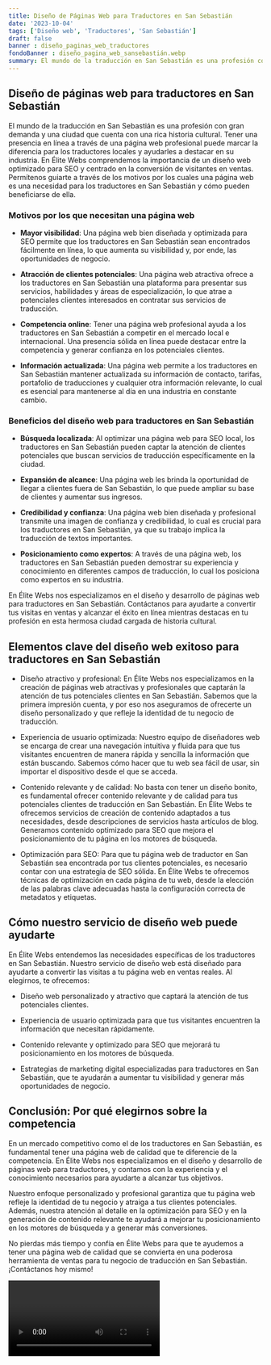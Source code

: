 ```yaml
---
title: Diseño de Páginas Web para Traductores en San Sebastián
date: '2023-10-04'
tags: ['Diseño web', 'Traductores', 'San Sebastián']
draft: false
banner : diseño_paginas_web_traductores
fondoBanner : diseño_pagina_web_sansebastián.webp
summary: El mundo de la traducción en San Sebastián es una profesión con gran demanda y una ciudad que cuenta con una rica historia cultural. Tener una presencia en línea a través de una página web profesional puede marcar la diferencia para los traductores locales y ayudarles a destacar en su industria. En Élite Webs comprendemos la importancia de un diseño web optimizado para SEO y centrado en la conversión de visitantes en ventas. Permítenos guiarte a través de los motivos por los cuales una página web es una necesidad para los traductores en San Sebastián y cómo pueden beneficiarse de ella.
---
```


## Diseño de páginas web para traductores en San Sebastián

El mundo de la traducción en San Sebastián es una profesión con gran demanda y una ciudad que cuenta con una rica historia cultural. Tener una presencia en línea a través de una página web profesional puede marcar la diferencia para los traductores locales y ayudarles a destacar en su industria. En Élite Webs comprendemos la importancia de un diseño web optimizado para SEO y centrado en la conversión de visitantes en ventas. Permítenos guiarte a través de los motivos por los cuales una página web es una necesidad para los traductores en San Sebastián y cómo pueden beneficiarse de ella.

### Motivos por los que necesitan una página web

- **Mayor visibilidad**: Una página web bien diseñada y optimizada para SEO permite que los traductores en San Sebastián sean encontrados fácilmente en línea, lo que aumenta su visibilidad y, por ende, las oportunidades de negocio.

- **Atracción de clientes potenciales**: Una página web atractiva ofrece a los traductores en San Sebastián una plataforma para presentar sus servicios, habilidades y áreas de especialización, lo que atrae a potenciales clientes interesados en contratar sus servicios de traducción.

- **Competencia online**: Tener una página web profesional ayuda a los traductores en San Sebastián a competir en el mercado local e internacional. Una presencia sólida en línea puede destacar entre la competencia y generar confianza en los potenciales clientes.

- **Información actualizada**: Una página web permite a los traductores en San Sebastián mantener actualizada su información de contacto, tarifas, portafolio de traducciones y cualquier otra información relevante, lo cual es esencial para mantenerse al día en una industria en constante cambio.

### Beneficios del diseño web para traductores en San Sebastián

- **Búsqueda localizada**: Al optimizar una página web para SEO local, los traductores en San Sebastián pueden captar la atención de clientes potenciales que buscan servicios de traducción específicamente en la ciudad.

- **Expansión de alcance**: Una página web les brinda la oportunidad de llegar a clientes fuera de San Sebastián, lo que puede ampliar su base de clientes y aumentar sus ingresos.

- **Credibilidad y confianza**: Una página web bien diseñada y profesional transmite una imagen de confianza y credibilidad, lo cual es crucial para los traductores en San Sebastián, ya que su trabajo implica la traducción de textos importantes.

- **Posicionamiento como expertos**: A través de una página web, los traductores en San Sebastián pueden demostrar su experiencia y conocimiento en diferentes campos de traducción, lo cual los posiciona como expertos en su industria.

En Élite Webs nos especializamos en el diseño y desarrollo de páginas web para traductores en San Sebastián. Contáctanos para ayudarte a convertir tus visitas en ventas y alcanzar el éxito en línea mientras destacas en tu profesión en esta hermosa ciudad cargada de historia cultural.

<GifSeo />

<Cta />

## Elementos clave del diseño web exitoso para traductores en San Sebastián

- Diseño atractivo y profesional: En Élite Webs nos especializamos en la creación de páginas web atractivas y profesionales que captarán la atención de tus potenciales clientes en San Sebastián. Sabemos que la primera impresión cuenta, y por eso nos aseguramos de ofrecerte un diseño personalizado y que refleje la identidad de tu negocio de traducción.

- Experiencia de usuario optimizada: Nuestro equipo de diseñadores web se encarga de crear una navegación intuitiva y fluida para que tus visitantes encuentren de manera rápida y sencilla la información que están buscando. Sabemos cómo hacer que tu web sea fácil de usar, sin importar el dispositivo desde el que se acceda.

- Contenido relevante y de calidad: No basta con tener un diseño bonito, es fundamental ofrecer contenido relevante y de calidad para tus potenciales clientes de traducción en San Sebastián. En Élite Webs te ofrecemos servicios de creación de contenido adaptados a tus necesidades, desde descripciones de servicios hasta artículos de blog. Generamos contenido optimizado para SEO que mejora el posicionamiento de tu página en los motores de búsqueda.

- Optimización para SEO: Para que tu página web de traductor en San Sebastián sea encontrada por tus clientes potenciales, es necesario contar con una estrategia de SEO sólida. En Élite Webs te ofrecemos técnicas de optimización en cada página de tu web, desde la elección de las palabras clave adecuadas hasta la configuración correcta de metadatos y etiquetas.

## Cómo nuestro servicio de diseño web puede ayudarte

En Élite Webs entendemos las necesidades específicas de los traductores en San Sebastián. Nuestro servicio de diseño web está diseñado para ayudarte a convertir las visitas a tu página web en ventas reales. Al elegirnos, te ofrecemos:

- Diseño web personalizado y atractivo que captará la atención de tus potenciales clientes.

- Experiencia de usuario optimizada para que tus visitantes encuentren la información que necesitan rápidamente.

- Contenido relevante y optimizado para SEO que mejorará tu posicionamiento en los motores de búsqueda.

- Estrategias de marketing digital especializadas para traductores en San Sebastián, que te ayudarán a aumentar tu visibilidad y generar más oportunidades de negocio.

## Conclusión: Por qué elegirnos sobre la competencia

En un mercado competitivo como el de los traductores en San Sebastián, es fundamental tener una página web de calidad que te diferencie de la competencia. En Élite Webs nos especializamos en el diseño y desarrollo de páginas web para traductores, y contamos con la experiencia y el conocimiento necesarios para ayudarte a alcanzar tus objetivos.

Nuestro enfoque personalizado y profesional garantiza que tu página web refleje la identidad de tu negocio y atraiga a tus clientes potenciales. Además, nuestra atención al detalle en la optimización para SEO y en la generación de contenido relevante te ayudará a mejorar tu posicionamiento en los motores de búsqueda y a generar más conversiones.

No pierdas más tiempo y confía en Élite Webs para que te ayudemos a tener una página web de calidad que se convierta en una poderosa herramienta de ventas para tu negocio de traducción en San Sebastián. ¡Contáctanos hoy mismo!

<Video />

<CtaBot job='Traductores' city='San Sebastián'/>

<Gmaps query='San Sebastián+españa+maps' />